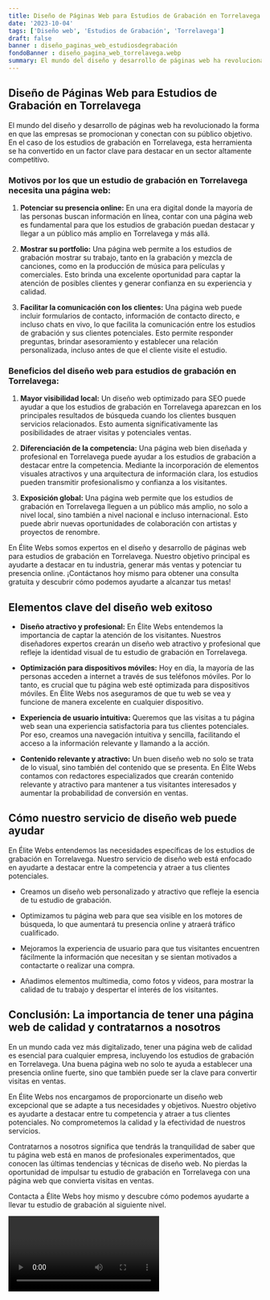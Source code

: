```yaml
---
title: Diseño de Páginas Web para Estudios de Grabación en Torrelavega
date: '2023-10-04'
tags: ['Diseño web', 'Estudios de Grabación', 'Torrelavega']
draft: false
banner : diseño_paginas_web_estudiosdegrabación
fondoBanner : diseño_pagina_web_torrelavega.webp
summary: El mundo del diseño y desarrollo de páginas web ha revolucionado la forma en que las empresas se promocionan y conectan con su público objetivo. En el caso de los estudios de grabación en Torrelavega, esta herramienta se ha convertido en un factor clave para destacar en un sector altamente competitivo.
---
```


## **Diseño de Páginas Web para Estudios de Grabación en Torrelavega**

El mundo del diseño y desarrollo de páginas web ha revolucionado la forma en que las empresas se promocionan y conectan con su público objetivo. En el caso de los estudios de grabación en Torrelavega, esta herramienta se ha convertido en un factor clave para destacar en un sector altamente competitivo.

### **Motivos por los que un estudio de grabación en Torrelavega necesita una página web:**

1. **Potenciar su presencia online:** En una era digital donde la mayoría de las personas buscan información en línea, contar con una página web es fundamental para que los estudios de grabación puedan destacar y llegar a un público más amplio en Torrelavega y más allá.

2. **Mostrar su portfolio:** Una página web permite a los estudios de grabación mostrar su trabajo, tanto en la grabación y mezcla de canciones, como en la producción de música para películas y comerciales. Esto brinda una excelente oportunidad para captar la atención de posibles clientes y generar confianza en su experiencia y calidad.

3. **Facilitar la comunicación con los clientes:** Una página web puede incluir formularios de contacto, información de contacto directo, e incluso chats en vivo, lo que facilita la comunicación entre los estudios de grabación y sus clientes potenciales. Esto permite responder preguntas, brindar asesoramiento y establecer una relación personalizada, incluso antes de que el cliente visite el estudio.

### **Beneficios del diseño web para estudios de grabación en Torrelavega:**

1. **Mayor visibilidad local:** Un diseño web optimizado para SEO puede ayudar a que los estudios de grabación en Torrelavega aparezcan en los principales resultados de búsqueda cuando los clientes busquen servicios relacionados. Esto aumenta significativamente las posibilidades de atraer visitas y potenciales ventas.

2. **Diferenciación de la competencia:** Una página web bien diseñada y profesional en Torrelavega puede ayudar a los estudios de grabación a destacar entre la competencia. Mediante la incorporación de elementos visuales atractivos y una arquitectura de información clara, los estudios pueden transmitir profesionalismo y confianza a los visitantes.

3. **Exposición global:** Una página web permite que los estudios de grabación en Torrelavega lleguen a un público más amplio, no solo a nivel local, sino también a nivel nacional e incluso internacional. Esto puede abrir nuevas oportunidades de colaboración con artistas y proyectos de renombre.

En Élite Webs somos expertos en el diseño y desarrollo de páginas web para estudios de grabación en Torrelavega. Nuestro objetivo principal es ayudarte a destacar en tu industria, generar más ventas y potenciar tu presencia online. ¡Contáctanos hoy mismo para obtener una consulta gratuita y descubrir cómo podemos ayudarte a alcanzar tus metas!

<GifSeo />

<Cta />

## Elementos clave del diseño web exitoso

- **Diseño atractivo y profesional:** En Élite Webs entendemos la importancia de captar la atención de los visitantes. Nuestros diseñadores expertos crearán un diseño web atractivo y profesional que refleje la identidad visual de tu estudio de grabación en Torrelavega.

- **Optimización para dispositivos móviles:** Hoy en día, la mayoría de las personas acceden a internet a través de sus teléfonos móviles. Por lo tanto, es crucial que tu página web esté optimizada para dispositivos móviles. En Élite Webs nos aseguramos de que tu web se vea y funcione de manera excelente en cualquier dispositivo.

- **Experiencia de usuario intuitiva:** Queremos que las visitas a tu página web sean una experiencia satisfactoria para tus clientes potenciales. Por eso, creamos una navegación intuitiva y sencilla, facilitando el acceso a la información relevante y llamando a la acción.

- **Contenido relevante y atractivo:** Un buen diseño web no solo se trata de lo visual, sino también del contenido que se presenta. En Élite Webs contamos con redactores especializados que crearán contenido relevante y atractivo para mantener a tus visitantes interesados y aumentar la probabilidad de conversión en ventas.

## Cómo nuestro servicio de diseño web puede ayudar

En Élite Webs entendemos las necesidades específicas de los estudios de grabación en Torrelavega. Nuestro servicio de diseño web está enfocado en ayudarte a destacar entre la competencia y atraer a tus clientes potenciales.

- Creamos un diseño web personalizado y atractivo que refleje la esencia de tu estudio de grabación.

- Optimizamos tu página web para que sea visible en los motores de búsqueda, lo que aumentará tu presencia online y atraerá tráfico cualificado.

- Mejoramos la experiencia de usuario para que tus visitantes encuentren fácilmente la información que necesitan y se sientan motivados a contactarte o realizar una compra.

- Añadimos elementos multimedia, como fotos y videos, para mostrar la calidad de tu trabajo y despertar el interés de los visitantes.

## Conclusión: La importancia de tener una página web de calidad y contratarnos a nosotros

En un mundo cada vez más digitalizado, tener una página web de calidad es esencial para cualquier empresa, incluyendo los estudios de grabación en Torrelavega. Una buena página web no solo te ayuda a establecer una presencia online fuerte, sino que también puede ser la clave para convertir visitas en ventas.

En Élite Webs nos encargamos de proporcionarte un diseño web excepcional que se adapte a tus necesidades y objetivos. Nuestro objetivo es ayudarte a destacar entre tu competencia y atraer a tus clientes potenciales. No comprometemos la calidad y la efectividad de nuestros servicios.

Contratarnos a nosotros significa que tendrás la tranquilidad de saber que tu página web está en manos de profesionales experimentados, que conocen las últimas tendencias y técnicas de diseño web. No pierdas la oportunidad de impulsar tu estudio de grabación en Torrelavega con una página web que convierta visitas en ventas.

Contacta a Élite Webs hoy mismo y descubre cómo podemos ayudarte a llevar tu estudio de grabación al siguiente nivel.

<Video />

<CtaBot job='Estudios de Grabación' city='Torrelavega'/>

<Gmaps query='Torrelavega+españa+maps' />